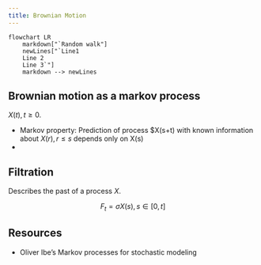 ```yaml
---
title: Brownian Motion
---
```


```mermaid
flowchart LR
    markdown["`Random walk"]
    newLines["`Line1
    Line 2
    Line 3`"]
    markdown --> newLines
```

## Brownian motion as a markov process
${X(t), t \geq 0}$. 

- Markov property: Prediction of process $X(s+t) with known information about $X(r), r \leq s$ depends only on X(s)
- 


## Filtration

Describes the past of a process $X$. 

$$
F_t = \sigma {X(s), s \in [0,t]}
$$


## Resources 

- Oliver Ibe's Markov processes for stochastic modeling